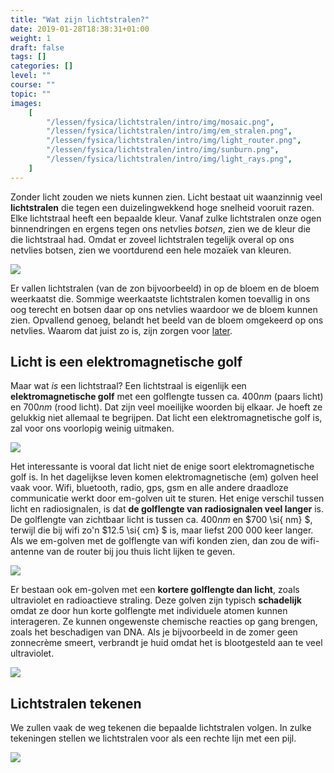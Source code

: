 ```yaml
---
title: "Wat zijn lichtstralen?"
date: 2019-01-28T18:38:31+01:00
weight: 1
draft: false
tags: []
categories: []
level: ""
course: ""
topic: ""
images:
    [
        "/lessen/fysica/lichtstralen/intro/img/mosaic.png",
        "/lessen/fysica/lichtstralen/intro/img/em_stralen.png",
        "/lessen/fysica/lichtstralen/intro/img/light_router.png",
        "/lessen/fysica/lichtstralen/intro/img/sunburn.png",
        "/lessen/fysica/lichtstralen/intro/img/light_rays.png",
    ]
---
```


Zonder licht zouden we niets kunnen zien. Licht bestaat uit waanzinnig veel
**lichtstralen** die tegen een duizelingwekkend hoge snelheid vooruit razen.
Elke lichtstraal heeft een bepaalde kleur. Vanaf zulke lichtstralen onze ogen
binnendringen en ergens tegen ons netvlies _botsen_, zien we de kleur die die
lichtstraal had. Omdat er zoveel lichtstralen tegelijk overal op ons netvlies
botsen, zien we voortdurend een hele mozaïek van kleuren.

![](img/mosaic.png)

Er vallen lichtstralen <Mute>(van de zon bijvoorbeeld)</Mute>
in op de bloem en de bloem weerkaatst die. Sommige weerkaatste
lichtstralen komen toevallig in ons oog terecht en botsen daar
op ons netvlies waardoor we de bloem kunnen zien.
Opvallend genoeg, belandt het beeld van de bloem omgekeerd op ons netvlies.
Waarom dat juist zo is, zijn zorgen voor [later](beeldvorming).

## Licht is een elektromagnetische golf

Maar wat _is_ een lichtstraal? Een lichtstraal is eigenlijk een
**elektromagnetische golf** met een golflengte tussen ca. $400 \si{ nm}$ (paars
licht) en $700 \si{ nm}$ (rood licht). Dat zijn veel moeilijke woorden bij
elkaar. Je hoeft ze gelukkig niet allemaal te begrijpen. Dat licht een
elektromagnetische golf is, zal voor ons voorlopig weinig uitmaken.

![](img/em_stralen.png)

Het interessante is vooral dat licht niet de enige soort elektromagnetische
golf is. In het dagelijkse leven komen elektromagnetische (em) golven heel vaak
voor. Wifi, bluetooth, radio, gps, gsm en alle andere draadloze communicatie
werkt door em-golven uit te sturen. Het enige verschil tussen licht en
radiosignalen, is dat **de golflengte van radiosignalen veel langer** is. De
golflengte van zichtbaar licht is tussen ca. $400 \si{ nm}$ en $700 \si{ nm} $,
terwijl die bij wifi zo'n $12.5 \si{ cm} $ is, maar liefst $200\ 000$ keer langer.
Als we em-golven met de
golflengte van wifi konden zien, dan zou de wifi-antenne van de router bij jou
thuis licht lijken te geven.

![](img/light_router.png)

Er bestaan ook em-golven met een **kortere golflengte dan licht**, zoals
ultraviolet en radioactieve straling. Deze golven zijn typisch **schadelijk**
omdat ze door hun korte golflengte met individuele atomen kunnen interageren.
Ze kunnen ongewenste chemische reacties op gang brengen, zoals het beschadigen
van DNA. Als je bijvoorbeeld in de zomer geen zonnecrème smeert, verbrandt je
huid omdat het is blootgesteld aan te veel ultraviolet.

![](img/sunburn.png)

## Lichtstralen tekenen

We zullen vaak de weg tekenen die bepaalde lichtstralen volgen. In zulke
tekeningen stellen we lichtstralen voor als een rechte lijn met een pijl.

![](img/light_rays.png)
